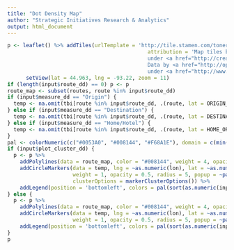 ```yaml
---
title: "Dot Density Map"
author: "Strategic Initiatives Research & Analytics"
output: html_document
---
```


```r
p <- leaflet() %>% addTiles(urlTemplate = 'http://tile.stamen.com/toner-lite/{z}/{x}/{y}.png',
                                             attribution = 'Map tiles by <a href="http://stamen.com">Stamen Design</a>,
                                             under <a href="http://creativecommons.org/licenses/by/3.0">CC BY 3.0</a>.
                                             Data by <a href="http://openstreetmap.org">OpenStreetMap</a>,
                                             under <a href="http://www.openstreetmap.org/copyright">ODbL</a>.') %>%
      setView(lat = 44.963, lng = -93.22, zoom = 11)
if (length(input$route_dd) == 0) p <- p
route_map <- subset(routes, route %in% input$route_dd)
if (input$measure_dd == "Origin") {
  temp <- na.omit(tbi[route %in% input$route_dd, .(route, lat = ORIGIN_LAT, lon = ORIGIN_LON, BOARDING_LOCATION, ALIGHTING_LOCATION, ID)])
} else if (input$measure_dd == "Destination") {
  temp <- na.omit(tbi[route %in% input$route_dd, .(route, lat = DESTINATION_LAT, lon = DESTINATION_LON, BOARDING_LOCATION, ALIGHTING_LOCATION, ID)])
} else if (input$measure_dd == "Home/Hotel") {
  temp <- na.omit(tbi[route %in% input$route_dd, .(route, lat = HOME_OR_HOTEL_ADDR_LAT, lon = HOME_OR_HOTEL_ADDR_LON, BOARDING_LOCATION, ALIGHTING_LOCATION, ID)])
}
pal <- colorNumeric(c("#0053A0", "#008144", "#F68A1E"), domain = c(min(as.numeric(input$route_dd)), max(as.numeric(input$route_dd))))
if (input$plot_cluster_dd) {
  p <- p %>%
    addPolylines(data = route_map, color = "#008144", weight = 4, opacity = 1) %>%
    addCircleMarkers(data = temp, lng = ~as.numeric(lon), lat = ~as.numeric(lat), color = ~pal(as.numeric(route)),
                     weight = 1, opacity = 0.5, radius = 5, popup = ~paste0("From: ", BOARDING_LOCATION, "<br>To: ", ALIGHTING_LOCATION, "<br>ID: ", ID), 
                     clusterOptions = markerClusterOptions()) %>%
    addLegend(position = 'bottomleft', colors = pal(sort(as.numeric(input$route_dd))), labels = paste0("Route", input$route_dd))
} else {
  p <- p %>%
    addPolylines(data = route_map, color = "#008144", weight = 4, opacity = 1) %>%
    addCircleMarkers(data = temp, lng = ~as.numeric(lon), lat = ~as.numeric(lat), color = ~pal(as.numeric(route)),
                     weight = 1, opacity = 0.5, radius = 5, popup = ~paste0("From: ", BOARDING_LOCATION, "<br>To: ", ALIGHTING_LOCATION, "<br>ID: ", ID)) %>%
    addLegend(position = 'bottomleft', colors = pal(sort(as.numeric(input$route_dd))), labels = paste0("Route", input$route_dd))
}
p
```